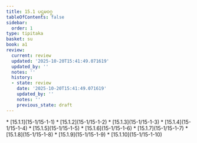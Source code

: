 ```yaml
---
title: 15.1 ပဌမဝဂ္ဂ
tableOfContents: false
sidebar:
  order: 1
type: tipitaka
basket: su
book: a1
review:
  current: review
  updated: '2025-10-20T15:41:49.071619'
  updated_by: ''
  notes: ''
  history:
  - state: review
    date: '2025-10-20T15:41:49.071619'
    updated_by: ''
    notes: ''
    previous_state: draft
---
```



<DynamicBreadcrumb />


<ReviewStatus review={frontmatter.review} showDetails={true} />

<HypothesisAnnotation frontmatter={frontmatter} />



<TableOfContents book="a1" section="15.1">
* [15.1.1](15-1/15-1-1)
* [15.1.2](15-1/15-1-2)
* [15.1.3](15-1/15-1-3)
* [15.1.4](15-1/15-1-4)
* [15.1.5](15-1/15-1-5)
* [15.1.6](15-1/15-1-6)
* [15.1.7](15-1/15-1-7)
* [15.1.8](15-1/15-1-8)
* [15.1.9](15-1/15-1-9)
* [15.1.10](15-1/15-1-10)
</TableOfContents>